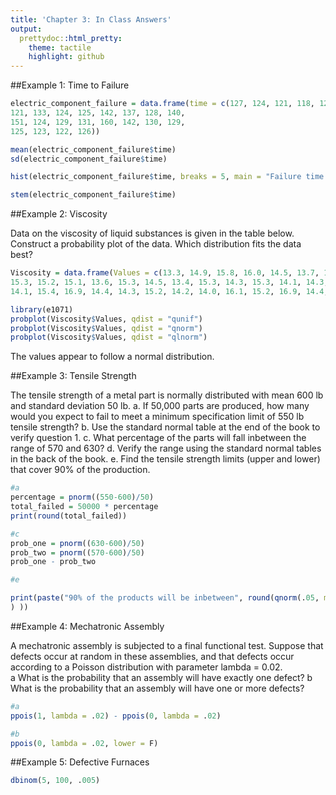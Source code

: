 ```yaml
---
title: 'Chapter 3: In Class Answers'
output:
  prettydoc::html_pretty:
    theme: tactile
    highlight: github
---
```


##Example 1: Time to Failure

```r
electric_component_failure = data.frame(time = c(127, 124, 121, 118, 125, 123, 136, 131, 131, 120, 140, 125, 124, 119, 137, 133, 129, 128, 125, 141,
121, 133, 124, 125, 142, 137, 128, 140,
151, 124, 129, 131, 160, 142, 130, 129,
125, 123, 122, 126))

mean(electric_component_failure$time)
sd(electric_component_failure$time)
```

```r
hist(electric_component_failure$time, breaks = 5, main = "Failure time of Electric Components")
```

```r
stem(electric_component_failure$time)
```



##Example 2: Viscosity

Data on the viscosity of liquid substances is given in the table below. Construct a probability plot of the data. Which distribution fits the data best?

```r

Viscosity = data.frame(Values = c(13.3, 14.9, 15.8, 16.0, 14.5, 13.7, 13.7, 14.9,
15.3, 15.2, 15.1, 13.6, 15.3, 14.5, 13.4, 15.3, 14.3, 15.3, 14.1, 14.3, 14.8, 15.6, 14.8, 15.6, 15.2, 15.8, 14.3, 16.1, 14.5, 13.3, 14.3, 13.9, 14.6, 14.1, 16.4, 15.2,
14.1, 15.4, 16.9, 14.4, 14.3, 15.2, 14.2, 14.0, 16.1, 15.2, 16.9, 14.4, 13.1, 15.9, 14.9, 13.7, 15.5, 16.5, 15.2, 13.8, 12.6, 14.8, 14.4, 15.6, 14.6, 15.1, 15.2, 14.5, 14.3, 17.0, 14.6, 12.8, 15.4, 14.9, 16.4, 16.1, 15.2, 14.8, 14.2, 16.6, 16.8, 14.0, 15.7, 15.6))

library(e1071)
probplot(Viscosity$Values, qdist = "qunif")
probplot(Viscosity$Values, qdist = "qnorm")
probplot(Viscosity$Values, qdist = "qlnorm")

```

The values appear to follow a normal distribution. 

##Example 3: Tensile Strength
  
The tensile strength of a metal part is normally distributed with mean 600 lb and standard deviation 50 lb.
a. If 50,000 parts are produced, how many would you expect to fail to meet a minimum specification limit of 550 lb tensile strength? 
b. Use the standard normal table at the end of the book to verify question 1. 
c. What percentage of the parts will fall inbetween the range of 570 and 630?
d. Verify the range using the standard normal tables in the back of the book. 
e. Find the tensile strength limits (upper and lower) that cover 90% of the production. 


```r
#a
percentage = pnorm((550-600)/50)
total_failed = 50000 * percentage
print(round(total_failed))
```



```r
#c
prob_one = pnorm((630-600)/50)
prob_two = pnorm((570-600)/50)
prob_one - prob_two
```

```r
#e

print(paste("90% of the products will be inbetween", round(qnorm(.05, mean = 600, sd = 50)), "and", round(qnorm(.95, mean=600, sd=50)
) ))


```

##Example 4: Mechatronic Assembly
  
A mechatronic assembly is subjected to a final functional test. Suppose that defects occur at random in these assemblies, and that defects occur according to a Poisson distribution with parameter lambda = 0.02.  
a What is the probability that an assembly will have exactly one defect?
b What is the probability that an assembly will have one or more defects?  


```r
#a
ppois(1, lambda = .02) - ppois(0, lambda = .02)
```

```r
#b
ppois(0, lambda = .02, lower = F)
```

##Example 5: Defective Furnaces
  
```r
dbinom(5, 100, .005)
```


